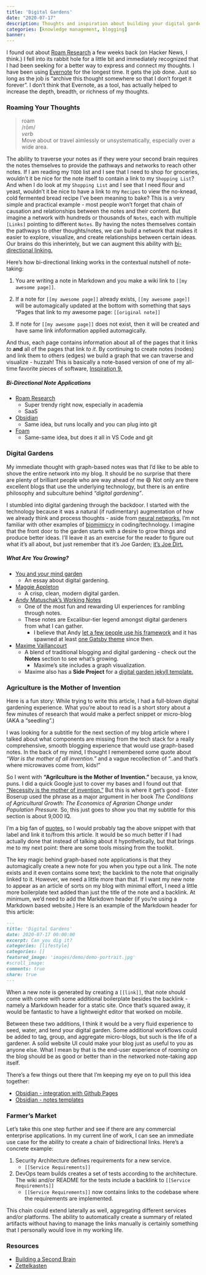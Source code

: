 ```yaml
---
title: 'Digital Gardens'
date: "2020-07-17"
description: Thoughts and inspiration about building your digital garden for knowledge management and networked thought.
categories: [knowledge management, blogging]
banner:
---
```


I found out about [Roam Research](https://roamresearch.com/) a few weeks back (on Hacker News, I think.) I fell into its rabbit hole for a little bit and immediately recognized that I had been seeking for a better way to express and connect my thoughts. I have been using [Evernote](https://evernote.com/) for the longest time. It gets the job done. Just so long as the job is "archive this thought somewhere so that I don't forget it forever". I don't think that Evernote, as a tool, has actually helped to increase the depth, breadth, or richness of my thoughts.  


### Roaming Your Thoughts

>roam      
>/rōm/    
>_verb_  
>Move about or travel aimlessly or unsystematically, especially over a wide area.

The ability to traverse your notes as if they were your second brain requires the notes themselves to provide the pathways and networks to reach other notes. If I am reading my `TODO` list and I see that I need to shop for groceries, wouldn't it be nice for the note itself to contain a link to my `Shopping List`? And when I do look at my `Shopping List` and I see that I need flour and yeast, wouldn't it be nice to have a link to my `Recipes` to view the no-knead, cold fermented bread recipe I've been meaning to bake? This is a very simple and practical example - most people won't forget that chain of causation and relationships between the notes and their content. But imagine a network with hundreds or thousands of `Notes`, each with multiple `[Links]` pointing to different `Notes`. By having the notes themselves contain the pathways to other thoughts/notes, we can build a network that makes it easier to explore, visualize, and create relationships between certain ideas. Our brains do this inherintely, but we can augment this ability with [bi-directional linking.](https://maggieappleton.com/bidirectionals)

Here's how bi-directional linking works in the contextual nutshell of note-taking:  

1. You are writing a note in Markdown and you make a wiki link to `[[my awesome page]]`.  

2. If a note for `[[my awesome page]]` already exists, `[[my awesome page]]` will be automagically updated at the bottom with something that says "Pages that link to my awesome page: `[[original note]]`  

3. If note for `[[my awesome page]]` does not exist, then it will be created and have same link infoformation applied automagically.  

    
And thus, each page contains information about all of the pages that it links _to_ __and__ all of the pages that link *to it*. By continuing to create notes (nodes) and link them to others (edges) we build a graph that we can traverse and visualize - huzzah! This is basically a note-based version of one of my all-time favorite pieces of software, [Inspiration 9.](https://www.inspiration-at.com/)

##### Bi-Directional Note Applications

- [Roam Research](https://roamresearch.com/)
    - Super trendy right now, especially in academia
    - SaaS
- [Obsidian](https://obsidian.md/)
    - Same idea, but runs locally and you can plug into git 
- [Foam](https://github.com/foambubble/foam)
    - Same-same idea, but does it all in VS Code and git


### Digital Gardens

My immediate thought with graph-based notes was that I'd like to be able to shove the entire network into my blog. It should be no surprise that there are plenty of brilliant people who are way ahead of me 😄 Not only are there excellent blogs that use the underlying technology, but there is an entire philosophy and subculture behind _"digital gardening"_.

I stumbled into digital gardening through the backdoor. I started with the technology because it was a natural (if rudimentary) augmentation of how we already think and process thoughts - aside from [neural networks](https://en.wikipedia.org/wiki/Artificial_neural_network), I'm not familiar with other examples of [biomimicry](https://biomimicry.org/what-is-biomimicry/) in coding/technology. I imagine that the front door to the garden starts with a desire to grow things and produce better ideas. I'll leave it as an exercise for the reader to figure out what it's all about, but just remember that it's Joe Garden; [it's Joe Dirt. ](https://www.youtube.com/watch?v=FvP7nZQs-nA)

##### What Are You Growing? 

+ [You and your mind garden](https://nesslabs.com/mind-garden)
  + An essay about digital gardening.
+ [Maggie Appleton](https://maggieappleton.com/garden/)
  + A crisp, clean, modern digital garden.
+ [Andy Matuschak's Working Notes](https://notes.andymatuschak.org/About_these_notes)
  + One of the most fun and rewarding UI experiences for rambling through notes.
  + These notes are Excalibur-tier legend amongst digital gardeners from what I can gather.
    + I believe that Andy [let a few people use his framework](https://notes.mxstbr.com/About_these_notes) and it has spawned at least [one Gatsby theme](https://github.com/aravindballa/gatsby-theme-andy) since then.
+ [Maxime Vaillancourt](https://maximevaillancourt.com/)
  + A blend of traditional blogging and digital gardening - check out the **Notes** section to see what's growing.
    + Maxime's site includes a graph visualization. 
  + Maxime also has a **Side Project** for a [digital garden jekyll template.](https://github.com/maximevaillancourt/digital-garden-jekyll-template)  




### Agriculture is the Mother of Invention

Here is a fun story: While trying to write this article, I had a full-blown digital gardening experience. What you're about to read is a short story about a few minutes of research that would make a perfect snippet or micro-blog (AKA a "seedling".)


I was looking for a subtitle for the next section of my blog article where I talked about what components are missing from the tech stack for a really comprehensive, smooth blogging experience that would use graph-based notes. In the back of my mind, I thought I remembered some quote about _"War is the mother of all invention."_ and a vague recollection of "..and that's where microwaves come from, kids!"

So I went with **"Agrilculture is the Mother of Invention."** because, ya know, puns. I did a quick Google just to cover my bases and I found out that ["Necessity is the mother of invention."](https://en.wikipedia.org/wiki/Necessity_is_the_mother_of_invention) But this is where it get's good - Ester Boserup used the phrase as a major argument in her book _The Conditions of Agricultural Growth: The Economics of Agrarian Change under Population Pressure._ So, this just goes to show you that my subtitle for this section is about 9,000 IQ. 



I'm a big fan of [quotes](https://www.goodreads.com/quotes/7502834-i-shall-pass-this-way-but-once-any-good-that), so I would probably tag the above snippet with that label and link it to/from this article. It would be so much better if I had actually done that instead of talking about it hypothetically, but that brings me to my next point: there are some tools missing from the toolkit.

The key magic behind graph-based note applications is that they automagically create a new note for you when you type out a link. The note exists and it even contains some text; the backlink to the note that originally linked to it. However, we need a little more than that. If I want my new note to appear as an article of sorts on my blog with minimal effort, I need a little more boilerplate text added than just the title of the note and a backlink. At minimum, we'd need to add the Markdown header (if you're using a Markdown based website.) Here is an example of the Markdown header for this article:

```markdown
---
title: 'Digital Gardens'
date: 2020-07-17 00:00:00
excerpt: Can you dig it?
categories: [lifestyle]
categories: []
featured_image: 'images/demo/demo-portrait.jpg'
#scroll_image:
comments: true
share: true
---
```

When a new note is generated by creating a `[[link]]`, that note should come with come with some additional boilerplate besides the backlink - namely a Markdown header for a static site. Once that's squared away, it would be fantastic to have a lightweight editor that worked on mobile.  

Between these two additions, I think it would be a very fluid experience to seed, water, and tend your digital garden. Some additional workflows could be added to tag, group, and aggregate micro-blogs, but such is the life of a gardener. A solid website UI could make your blog just as useful to you as anyone else. What I mean by that is the end-user experience of _roaming_ on the blog should be as good or better than in the networked note-taking app itself.  

There's a few things out there that I'm keeping my eye on to pull this idea together:

- [Obsidian - integration with Github Pages](https://forum.obsidian.md/t/publish-to-web-e-g-via-github-pages/2060)
- [Obsidian - notes templates](https://forum.obsidian.md/t/templates-for-new-notes/322)  


### Farmer's Market  

Let's take this one step further and see if there are any commercial enterprise applications. In my current line of work, I can see an immediate use case for the ability to create a chain of bidirectional links. Here's a concrete example: 

1. Security Architecture defines requirements for a new service.
   - `[[Service Requirements]]`
2. DevOps team builds creates a set of tests according to the architecture. The wiki and/or README for the tests include a backlink to `[[Service Requirements]]`
   - `[[Service Requirements]]` now contains links to the codebase where the requirements are implemented.

This chain could extend laterally as well, aggregating different services and/or platforms. The ability to automatically create a summary of related artifacts without having to manage the links manually is certainly something that I personally would love in my working life.  

 

### Resources

- [Building a Second Brain](https://www.buildingasecondbrain.com/)
- [Zettelkasten](https://en.wikipedia.org/wiki/Zettelkasten)




